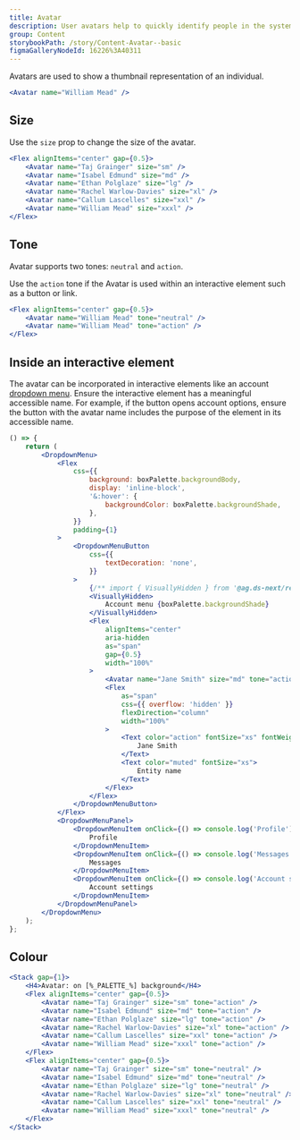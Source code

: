 ```yaml
---
title: Avatar
description: User avatars help to quickly identify people in the system.
group: Content
storybookPath: /story/Content-Avatar--basic
figmaGalleryNodeId: 16226%3A40311
---
```


Avatars are used to show a thumbnail representation of an individual.

```jsx live
<Avatar name="William Mead" />
```

## Size

Use the `size` prop to change the size of the avatar.

```jsx live
<Flex alignItems="center" gap={0.5}>
	<Avatar name="Taj Grainger" size="sm" />
	<Avatar name="Isabel Edmund" size="md" />
	<Avatar name="Ethan Polglaze" size="lg" />
	<Avatar name="Rachel Warlow-Davies" size="xl" />
	<Avatar name="Callum Lascelles" size="xxl" />
	<Avatar name="William Mead" size="xxxl" />
</Flex>
```

## Tone

Avatar supports two tones: `neutral` and `action`.

Use the `action` tone if the Avatar is used within an interactive element such as a button or link.

```jsx live
<Flex alignItems="center" gap={0.5}>
	<Avatar name="William Mead" tone="neutral" />
	<Avatar name="William Mead" tone="action" />
</Flex>
```

## Inside an interactive element

The avatar can be incorporated in interactive elements like an account [dropdown menu](/components/dropdown-menu). Ensure the interactive element has a meaningful accessible name. For example, if the button opens account options, ensure the button with the avatar name includes the purpose of the element in its accessible name.

```jsx live
() => {
	return (
		<DropdownMenu>
			<Flex
				css={{
					background: boxPalette.backgroundBody,
					display: 'inline-block',
					'&:hover': {
						backgroundColor: boxPalette.backgroundShade,
					},
				}}
				padding={1}
			>
				<DropdownMenuButton
					css={{
						textDecoration: 'none',
					}}
				>
					{/** import { VisuallyHidden } from '@ag.ds-next/react/a11y'; */}
					<VisuallyHidden>
						Account menu {boxPalette.backgroundShade}
					</VisuallyHidden>
					<Flex
						alignItems="center"
						aria-hidden
						as="span"
						gap={0.5}
						width="100%"
					>
						<Avatar name="Jane Smith" size="md" tone="action" />
						<Flex
							as="span"
							css={{ overflow: 'hidden' }}
							flexDirection="column"
							width="100%"
						>
							<Text color="action" fontSize="xs" fontWeight="bold">
								Jane Smith
							</Text>
							<Text color="muted" fontSize="xs">
								Entity name
							</Text>
						</Flex>
					</Flex>
				</DropdownMenuButton>
			</Flex>
			<DropdownMenuPanel>
				<DropdownMenuItem onClick={() => console.log('Profile')}>
					Profile
				</DropdownMenuItem>
				<DropdownMenuItem onClick={() => console.log('Messages')}>
					Messages
				</DropdownMenuItem>
				<DropdownMenuItem onClick={() => console.log('Account settings')}>
					Account settings
				</DropdownMenuItem>
			</DropdownMenuPanel>
		</DropdownMenu>
	);
};
```

## Colour

```jsx live colorSection
<Stack gap={1}>
	<H4>Avatar: on [%_PALETTE_%] background</H4>
	<Flex alignItems="center" gap={0.5}>
		<Avatar name="Taj Grainger" size="sm" tone="action" />
		<Avatar name="Isabel Edmund" size="md" tone="action" />
		<Avatar name="Ethan Polglaze" size="lg" tone="action" />
		<Avatar name="Rachel Warlow-Davies" size="xl" tone="action" />
		<Avatar name="Callum Lascelles" size="xxl" tone="action" />
		<Avatar name="William Mead" size="xxxl" tone="action" />
	</Flex>
	<Flex alignItems="center" gap={0.5}>
		<Avatar name="Taj Grainger" size="sm" tone="neutral" />
		<Avatar name="Isabel Edmund" size="md" tone="neutral" />
		<Avatar name="Ethan Polglaze" size="lg" tone="neutral" />
		<Avatar name="Rachel Warlow-Davies" size="xl" tone="neutral" />
		<Avatar name="Callum Lascelles" size="xxl" tone="neutral" />
		<Avatar name="William Mead" size="xxxl" tone="neutral" />
	</Flex>
</Stack>
```
